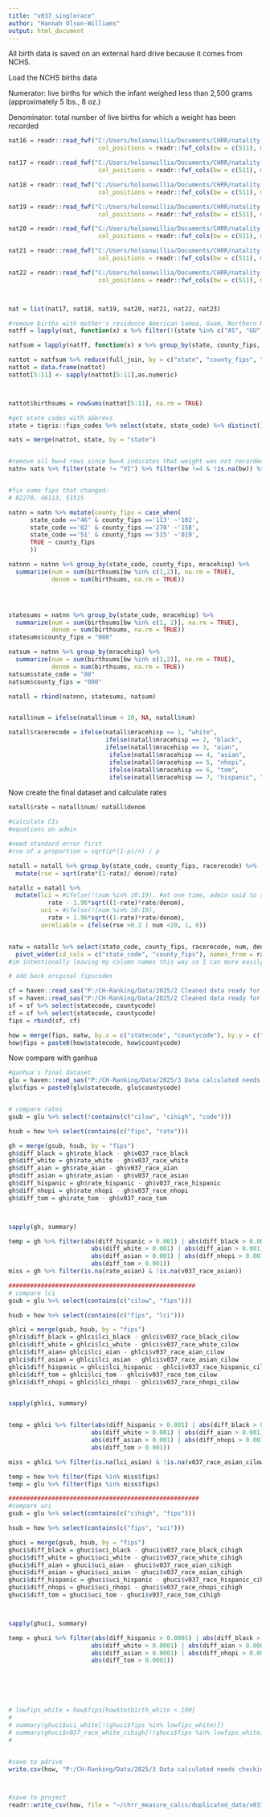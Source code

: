 ```yaml
---
title: "v037_singlerace"
author: "Hannah Olson-Williams"
output: html_document
---
```


All birth data is saved on an external hard drive because it comes from NCHS. 

Load the NCHS births data 

Numerator: live births for which the infant weighed less than 2,500 grams (approximately 5 lbs., 8 oz.)

Denominator: total number of live births for which a weight has been recorded

```r
nat16 = readr::read_fwf("C:/Users/holsonwillia/Documents/CHRR/natality raw/rawdata/NATL2016US.AllCnty.txt", 
                         col_positions = readr::fwf_cols(bw = c(511), mracehisp = c(117), county_fips = c(91, 93), state = c(89,90), mage = c(79)))

nat17 = readr::read_fwf("C:/Users/holsonwillia/Documents/CHRR/natality raw/rawdata/NATL2017US.AllCnty.txt", 
                         col_positions = readr::fwf_cols(bw = c(511), mracehisp = c(117), county_fips = c(91, 93), state = c(89,90), mage = c(79)))

nat18 = readr::read_fwf("C:/Users/holsonwillia/Documents/CHRR/natality raw/rawdata/NATL2018US.AllCnty.txt", 
                         col_positions = readr::fwf_cols(bw = c(511), mracehisp = c(117), county_fips = c(91, 93), state = c(89,90), mage = c(79)))

nat19 = readr::read_fwf("C:/Users/holsonwillia/Documents/CHRR/natality raw/rawdata/nat2019us.AllCnty.txt", 
                         col_positions = readr::fwf_cols(bw = c(511), mracehisp = c(117), county_fips = c(91, 93), state = c(89,90), mage = c(79)))

nat20 = readr::read_fwf("C:/Users/holsonwillia/Documents/CHRR/natality raw/rawdata/NATL2020us.AllCnty.txt", 
                         col_positions = readr::fwf_cols(bw = c(511), mracehisp = c(117), county_fips = c(91, 93), state = c(89,90), mage = c(79)))

nat21 = readr::read_fwf("C:/Users/holsonwillia/Documents/CHRR/natality raw/rawdata/nat2021us.AllCnty.txt", 
                         col_positions = readr::fwf_cols(bw = c(511), mracehisp = c(117), county_fips = c(91, 93), state = c(89,90), mage = c(79)))

nat22 = readr::read_fwf("C:/Users/holsonwillia/Documents/CHRR/natality raw/rawdata/NATL2022US.AllCnty.txt", 
                         col_positions = readr::fwf_cols(bw = c(511), mracehisp = c(117), county_fips = c(91, 93), state = c(89,90), mage = c(79)))



nat = list(nat17, nat18, nat19, nat20, nat21, nat22, nat23)

#remove births with mother's residence American Samoa, Guam, Northern Marianas, Puerto Rico, Virgin Islands, not applicable, and not classified ;
natff = lapply(nat, function(x) x %>% filter(!(state %in% c("AS", "GU", "MP", "PR", "VI", "XX", "ZZ", "AB", "BC", "MB", "NB", "ON", "QC", "SK", "ZZ")) & !(county_fips %in% c("000", "999"))) %>% mutate(birth = 1))

natfsum = lapply(natff, function(x) x %>% group_by(state, county_fips, mracehisp, bw) %>% summarise(tbirth = sum(birth)))

nattot = natfsum %>% reduce(full_join, by = c("state", "county_fips", "mracehisp", "bw")) 
nattot = data.frame(nattot)
nattot[5:11] <- sapply(nattot[5:11],as.numeric)



nattot$birthsums = rowSums(nattot[5:11], na.rm = TRUE)

#get state codes with abbrevs 
state = tigris::fips_codes %>% select(state, state_code) %>% distinct()

nats = merge(nattot, state, by = "state")


#remove all bw=4 rows since bw=4 indicates that weight was not recorded 
natn= nats %>% filter(state != "VI") %>% filter(bw !=4 & !is.na(bw)) %>% select("state_code", "county_fips", "mracehisp", "birthsums", "bw") 


#fix some fips that changed: 
# 02270, 46113, 51515

natnn = natn %>% mutate(county_fips = case_when(
      state_code =="46" & county_fips =='113' ~'102',
      state_code =='02' & county_fips =='270' ~'158',
      state_code =='51' & county_fips =='515' ~'019',
      TRUE ~ county_fips
      ))

natnnn = natnn %>% group_by(state_code, county_fips, mracehisp) %>% 
  summarize(num = sum(birthsums[bw %in% c(1,2)], na.rm = TRUE),
            denom = sum(birthsums, na.rm = TRUE))





```



```r
statesums = natnn %>% group_by(state_code, mracehisp) %>% 
  summarize(num = sum(birthsums[bw %in% c(1, 2)], na.rm = TRUE),
            denom = sum(birthsums, na.rm = TRUE))
statesums$county_fips = "000"

natsum = natnn %>% group_by(mracehisp) %>% 
  summarize(num = sum(birthsums[bw %in% c(1,2)], na.rm = TRUE),
            denom = sum(birthsums, na.rm = TRUE))
natsum$state_code = "00" 
natsum$county_fips = "000"

natall = rbind(natnnn, statesums, natsum)


natall$num = ifelse(natall$num < 10, NA, natall$num)

natall$racerecode = ifelse(natall$mracehisp == 1, "white", 
                           ifelse(natall$mracehisp == 2, "black",
                           ifelse(natall$mracehisp == 3, "aian",
                            ifelse(natall$mracehisp == 4, "asian",
                            ifelse(natall$mracehisp == 5, "nhopi",
                            ifelse(natall$mracehisp == 6, "tom",
                            ifelse(natall$mracehisp == 7, "hispanic", "")))))))


```

Now create the final dataset and calculate rates 


```r

natall$rate = natall$num/ natall$denom

#calculate CIs
#equations on admin 

#need standard error first 
#rse of a proportion = sqrt(p*(1-p)/n) / p 

natall = natall %>% group_by(state_code, county_fips, racerecode) %>% 
  mutate(rse = sqrt(rate*(1-rate)/ denom)/rate)

natallc = natall %>% 
  mutate(lci = #ifelse(!(num %in% 10:19), #at one time, admin said to suppress CIs when 10-19 lbw births but GL and i decided that this does not make sense!  
           rate - 1.96*sqrt((1-rate)*rate/denom), 
         uci = #ifelse(!(num %in% 10:19), 
           rate + 1.96*sqrt((1-rate)*rate/denom), 
         unreliable = ifelse(rse >0.2 | num <20, 1, 0))


natw = natallc %>% select(state_code, county_fips, racerecode, num, denom, rate, lci, uci, unreliable) %>% 
  pivot_wider(id_cols = c("state_code", "county_fips"), names_from = racerecode, values_from = c(num, denom, rate, lci, uci, unreliable))
#im intentionally leaving my column names this way so I can more easily compare with Ganhua 

# add back original fipscodes 

cf = haven::read_sas("P:/CH-Ranking/Data/2025/2 Cleaned data ready for Calculation or Verification/county_fips_with_ct_old.sas7bdat")
sf = haven::read_sas("P:/CH-Ranking/Data/2025/2 Cleaned data ready for Calculation or Verification/state_fips.sas7bdat")
sf = sf %>% select(statecode, countycode)
cf = cf %>% select(statecode, countycode)
fips = rbind(sf, cf)

how = merge(fips, natw, by.x = c("statecode", "countycode"), by.y = c("state_code", "county_fips"), all.x = TRUE)
how$fips = paste0(how$statecode, how$countycode)
```


Now compare with ganhua 


```r
#ganhua's final dataset
glu = haven::read_sas("P:/CH-Ranking/Data/2025/3 Data calculated needs checking/v037_otherdata.sas7bdat")
glu$fips = paste0(glu$statecode, glu$countycode)


# compare rates 
gsub = glu %>% select(!contains(c("cilow", "cihigh", "code")))

hsub = how %>% select(contains(c("fips", "rate")))

gh = merge(gsub, hsub, by = "fips")
gh$diff_black = gh$rate_black - gh$v037_race_black
gh$diff_white = gh$rate_white - gh$v037_race_white
gh$diff_aian = gh$rate_aian - gh$v037_race_aian
gh$diff_asian = gh$rate_asian - gh$v037_race_asian
gh$diff_hispanic = gh$rate_hispanic - gh$v037_race_hispanic
gh$diff_nhopi = gh$rate_nhopi - gh$v037_race_nhopi
gh$diff_tom = gh$rate_tom - gh$v037_race_tom



sapply(gh, summary) 

temp = gh %>% filter(abs(diff_hispanic > 0.001) | abs(diff_black > 0.001) | 
                       abs(diff_white > 0.001) | abs(diff_aian > 0.001) |
                       abs(diff_asian > 0.001) | abs(diff_nhopi > 0.001) | 
                       abs(diff_tom > 0.001))
miss = gh %>% filter(is.na(rate_asian) & !is.na(v037_race_asian))

####################################################
# compare lci 
gsub = glu %>% select(contains(c("cilow", "fips")))

hsub = how %>% select(contains(c("fips", "lci")))

ghlci = merge(gsub, hsub, by = "fips")
ghlci$diff_black = ghlci$lci_black - ghlci$v037_race_black_cilow
ghlci$diff_white = ghlci$lci_white - ghlci$v037_race_white_cilow
ghlci$diff_aian= ghlci$lci_aian - ghlci$v037_race_aian_cilow
ghlci$diff_asian = ghlci$lci_asian - ghlci$v037_race_asian_cilow
ghlci$diff_hispanic = ghlci$lci_hispanic - ghlci$v037_race_hispanic_cilow
ghlci$diff_tom = ghlci$lci_tom - ghlci$v037_race_tom_cilow
ghlci$diff_nhopi = ghlci$lci_nhopi - ghlci$v037_race_nhopi_cilow


sapply(ghlci, summary)


temp = ghlci %>% filter(abs(diff_hispanic > 0.001) | abs(diff_black > 0.001) | 
                       abs(diff_white > 0.001) | abs(diff_aian > 0.001) |
                       abs(diff_asian > 0.001) | abs(diff_nhopi > 0.001) | 
                       abs(diff_tom > 0.001))

miss = ghlci %>% filter(is.na(lci_asian) & !is.na(v037_race_asian_cilow))

temp = how %>% filter(fips %in% miss$fips)
temp = glu %>% filter(fips %in% miss$fips)

#####################################################
#compare uci 
gsub = glu %>% select(contains(c("cihigh", "fips"))) 

hsub = how %>% select(contains(c("fips", "uci"))) 

ghuci = merge(gsub, hsub, by = "fips")
ghuci$diff_black = ghuci$uci_black - ghuci$v037_race_black_cihigh
ghuci$diff_white = ghuci$uci_white - ghuci$v037_race_white_cihigh
ghuci$diff_aian = ghuci$uci_aian - ghuci$v037_race_aian_cihigh
ghuci$diff_asian = ghuci$uci_asian - ghuci$v037_race_asian_cihigh
ghuci$diff_hispanic = ghuci$uci_hispanic - ghuci$v037_race_hispanic_cihigh
ghuci$diff_nhopi = ghuci$uci_nhopi - ghuci$v037_race_nhopi_cihigh
ghuci$diff_tom = ghuci$uci_tom - ghuci$v037_race_tom_cihigh



sapply(ghuci, summary)

temp = ghuci %>% filter(abs(diff_hispanic > 0.0001) | abs(diff_black > 0.0001) | 
                       abs(diff_white > 0.0001) | abs(diff_aian > 0.0001) |
                       abs(diff_asian > 0.0001) | abs(diff_nhopi > 0.0001) | 
                       abs(diff_tom > 0.0001))






# lowfips_white = how$fips[how$totbirth_white < 100]
# 
# summary(ghuci$uci_white[!(ghuci$fips %in% lowfips_white)])
# summary(ghuci$v037_race_white_cihigh[!(ghuci$fips %in% lowfips_white)])
# 


#save to pdrive 
write.csv(how, "P:/CH-Ranking/Data/2025/3 Data calculated needs checking/Hannah datasets/v037_singlerace_how.csv")



#save to project 
readr::write_csv(how, file = "~/chrr_measure_calcs/duplicated_data/v037_singlerace_how.csv")

```






